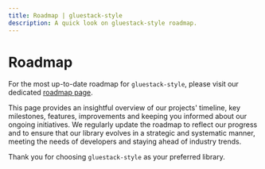 ```yaml
---
title: Roadmap | gluestack-style
description: A quick look on gluestack-style roadmap.
---
```



<Meta title="More/Roadmap" />

# Roadmap

For the most up-to-date roadmap for `gluestack-style`, please visit our dedicated [roadmap page](https://geekyants.notion.site/geekyants/b3f918269c254f02bd043b16fc5fef13?v=9ad124b0ea6c4a8896ad0a79d6c72cc0).

This page provides an insightful overview of our projects' timeline, key milestones, features, improvements and keeping you informed about our ongoing initiatives. We regularly update the roadmap to reflect our progress and to ensure that our library evolves in a strategic and systematic manner, meeting the needs of developers and staying ahead of industry trends.

Thank you for choosing `gluestack-style` as your preferred library.
